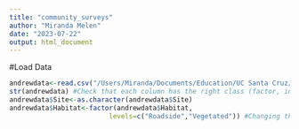```yaml
---
title: "community_surveys"
author: "Miranda Melen"
date: "2023-07-22"
output: html_document
---
```


#Load Data
```r
andrewdata<-read.csv("/Users/Miranda/Documents/Education/UC Santa Cruz/Dittrichia/Dittrichia_Analysis/data/community_survey/community_survey.csv",stringsAsFactors=T)
str(andrewdata) #Check that each column has the right class (factor, integer, numeric, etc.)
andrewdata$Site<-as.character(andrewdata$Site)
andrewdata$Habitat<-factor(andrewdata$Habitat,
                         levels=c("Roadside","Vegetated")) #Changing the contrast order so that everything is compared to Grassland (control)
```